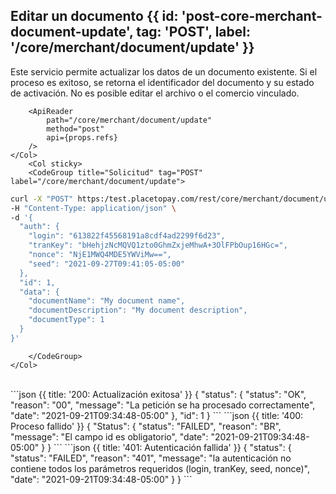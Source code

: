
<MissingTranslationBanner />

## Editar un documento {{ id: 'post-core-merchant-document-update', tag: 'POST', label: '/core/merchant/document/update' }}

<Row>
    <Col>
        Este servicio permite actualizar los datos de un documento existente. Si el proceso es exitoso, se retorna el identificador del documento y su estado de activación. No es posible editar el archivo o el comercio vinculado.
    
        <ApiReader
            path="/core/merchant/document/update"
            method="post"
            api={props.refs}
        />
    </Col>
        <Col sticky>
        <CodeGroup title="Solicitud" tag="POST" label="/core/merchant/document/update">
```bash {{title: 'Actualización de documento'}}
curl -X "POST" https:/test.placetopay.com/rest/core/merchant/document/update \
-H "Content-Type: application/json" \
-d '{
  "auth": {
    "login": "613822f45568191a8cdf4ad2299f6d23",
    "tranKey": "bHehjzNcMQVQ1zto0GhmZxjeMhwA+3OlFPbOup16HGc=",
    "nonce": "NjE1MWQ4MDE5YWViMw==",
    "seed": "2021-09-27T09:41:05-05:00"
  },
  "id": 1,
  "data": {
    "documentName": "My document name",
    "documentDescription": "My document description",
    "documentType": 1
  }
}'
```
        </CodeGroup>
    </Col>
</Row>

<Row>
    <Col>
        <ApiReader
            path="/core/merchant/document/update"
            method="post"
            type="response"
            api={props.refs}
        />
    </Col>
        <Col sticky>
        <br />
        <CodeGroup title="Respuesta">
```json {{ title: '200: Actualización exitosa' }}
{
  "status": {
    "status": "OK",
    "reason": "00",
    "message": "La petición se ha procesado correctamente",
    "date": "2021-09-21T09:34:48-05:00"
  },
  "id": 1
}
```
```json {{ title: '400: Proceso fallido' }}
{
  "Status": {
    "status": "FAILED",
    "reason": "BR",
    "message": "El campo id es obligatorio",
    "date": "2021-09-21T09:34:48-05:00"
  }
}
```
```json {{ title: '401: Autenticación fallida' }}
{
  "status": {
    "status": "FAILED",
    "reason": "401",
    "message": "la autenticación no contiene todos los parámetros requeridos (login, tranKey, seed, nonce)",
    "date": "2021-09-21T09:34:48-05:00"
  }
}
```
        </CodeGroup>
    </Col>
</Row>

